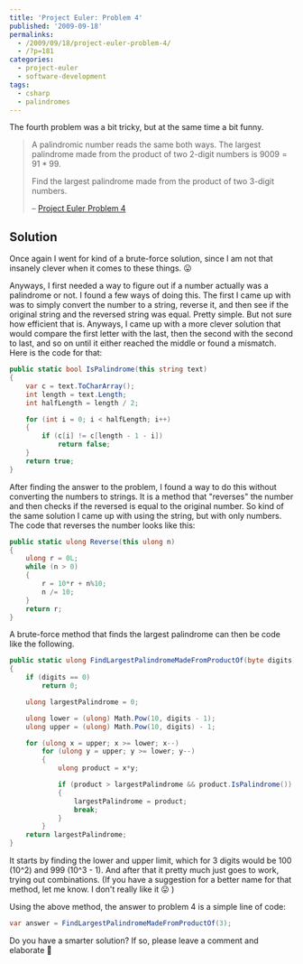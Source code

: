 ---
title: 'Project Euler: Problem 4'
published: '2009-09-18'
permalinks:
  - /2009/09/18/project-euler-problem-4/
  - /?p=181
categories:
  - project-euler
  - software-development
tags:
  - csharp
  - palindromes
---

The fourth problem was a bit tricky, but at the same time a bit funny.

> A palindromic number reads the same both ways. The largest palindrome made from the product of two 2-digit numbers is $9009 = 91 * 99$.
>
> Find the largest palindrome made from the product of two 3-digit numbers.
>
> – [Project Euler Problem 4](https://projecteuler.net/problem=4)

## Solution

Once again I went for kind of a brute-force solution, since I am not that insanely clever when it comes to these things. 😛

Anyways, I first needed a way to figure out if a number actually was a palindrome or not. I found a few ways of doing this. The first I came up with was to simply convert the number to a string, reverse it, and then see if the original string and the reversed string was equal. Pretty simple. But not sure how efficient that is. Anyways, I came up with a more clever solution that would compare the first letter with the last, then the second with the second to last, and so on until it either reached the middle or found a mismatch. Here is the code for that:

```csharp
public static bool IsPalindrome(this string text)
{
    var c = text.ToCharArray();
    int length = text.Length;
    int halfLength = length / 2;

    for (int i = 0; i < halfLength; i++)
    {
        if (c[i] != c[length - 1 - i])
            return false;
    }
    return true;
}
```

After finding the answer to the problem, I found a way to do this without converting the numbers to strings. It is a method that "reverses" the number and then checks if the reversed is equal to the original number. So kind of the same solution I came up with using the string, but with only numbers. The code that reverses the number looks like this:

```csharp
public static ulong Reverse(this ulong n)
{
    ulong r = 0L;
    while (n > 0)
    {
        r = 10*r + n%10;
        n /= 10;
    }
    return r;
}
```

A brute-force method that finds the largest palindrome can then be code like the following.

```csharp
public static ulong FindLargestPalindromeMadeFromProductOf(byte digits)
{
    if (digits == 0)
        return 0;

    ulong largestPalindrome = 0;

    ulong lower = (ulong) Math.Pow(10, digits - 1);
    ulong upper = (ulong) Math.Pow(10, digits) - 1;

    for (ulong x = upper; x >= lower; x--)
        for (ulong y = upper; y >= lower; y--)
        {
            ulong product = x*y;

            if (product > largestPalindrome && product.IsPalindrome())
            {
                largestPalindrome = product;
                break;
            }
        }
    return largestPalindrome;
}
```

It starts by finding the lower and upper limit, which for 3 digits would be 100 (10^2) and 999 (10^3 - 1). And after that it pretty much just goes to work, trying out combinations. (If you have a suggestion for a better name for that method, let me know. I don't really like it 😛 )

Using the above method, the answer to problem 4 is a simple line of code:

```csharp
var answer = FindLargestPalindromeMadeFromProductOf(3);
```

Do you have a smarter solution? If so, please leave a comment and elaborate 🙂
